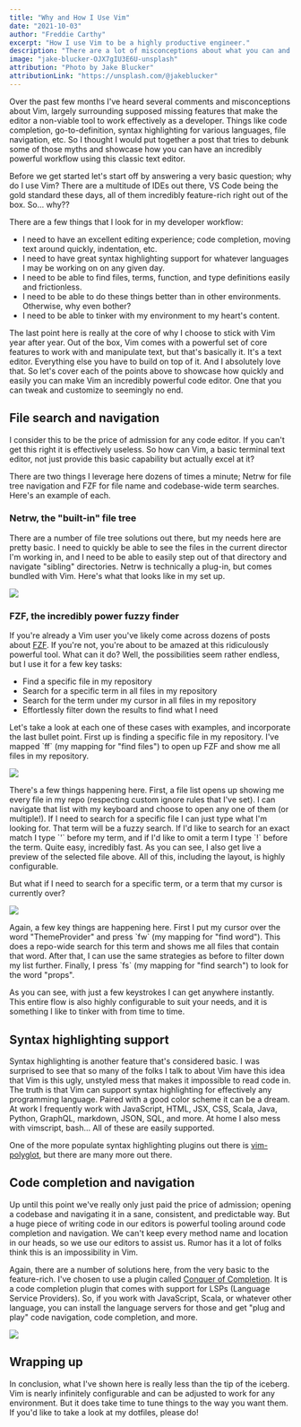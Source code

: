 ```yaml
---
title: "Why and How I Use Vim"
date: "2021-10-03"
author: "Freddie Carthy"
excerpt: "How I use Vim to be a highly productive engineer."
description: "There are a lot of misconceptions about what you can and can't do in Vim. Let's go over some of the basic things engineers need to be productive and how Vim can excel in those tasks."
image: "jake-blucker-OJX7gIU3E6U-unsplash"
attribution: "Photo by Jake Blucker"
attributionLink: "https://unsplash.com/@jakeblucker"
---
```


<p>
Over the past few months I've heard several comments and misconceptions about Vim, largely surrounding supposed missing features that make the editor a non-viable tool to work effectively as a developer. Things like code completion, go-to-definition, syntax highlighting for various languages, file navigation, etc. <RandomHighlight>So I thought I would put together a post that tries to debunk some of those myths and showcase how you can have an incredibly powerful workflow using this classic text editor</RandomHighlight>.
</p>

<p>
Before we get started let's start off by answering a very basic question; <RandomHighlight>why do I use Vim?</RandomHighlight> There are a multitude of IDEs out there, VS Code being the gold standard these days, all of them incredibly feature-rich right out of the box. So... why??
</p>

<p>
There are a few things that I look for in my developer workflow:
</p>

* I need to have an excellent editing experience; code completion, moving text around quickly, indentation, etc.
* I need to have great syntax highlighting support for whatever languages I may be working on on any given day.
* I need to be able to find files, terms, function, and type definitions easily and frictionless.
* I need to be able to do these things better than in other environments. Otherwise, why even bother?
* I need to be able to tinker with my environment to my heart's content.

<p>
The last point here is really at the core of why I choose to stick with Vim year after year. Out of the box, Vim comes with a powerful set of core features to work with and manipulate text, but that's basically it. It's a text editor. Everything else you have to build on top of it. And I absolutely love that. <RandomHighlight>So let's cover each of the points above to showcase how quickly and easily you can make Vim an incredibly powerful code editor</RandomHighlight>. One that you can tweak and customize to seemingly no end.
</p>

## File search and navigation
<p>
<RandomHighlight>I consider this to be the price of admission for any code editor</RandomHighlight>. If you can't get this right it is effectively useless. So how can Vim, a basic terminal text editor, not just provide this basic capability but actually excel at it?
</p>

<p>
There are two things I leverage here dozens of times a minute; Netrw for file tree navigation and FZF for file name and codebase-wide term searches. Here's an example of each.
</p>

### Netrw, the "built-in" file tree
<p>
There are a number of file tree solutions out there, but my needs here are pretty basic. <RandomHighlight>I need to quickly be able to see the files in the current director I'm working in</RandomHighlight>, and I need to be able to easily step out of that directory and navigate "sibling" directories. Netrw is technically a plug-in, but comes bundled with Vim. Here's what that looks like in my set up.
</p>

<img src="/videos/blog/why-i-use-vim/netrw.gif" />

### FZF, the incredibly power fuzzy finder
<p>
If you're already a Vim user you've likely come across dozens of posts about <a href="https://github.com/junegunn/fzf.vim" target="_blank">FZF</a>. If you're not, you're about to be amazed at this ridiculously powerful tool. What can it do? Well, the possibilities seem rather endless, but I use it for a few key tasks:
</p>

* Find a specific file in my repository
* Search for a specific term in all files in my repository
* Search for the term under my cursor in all files in my repository
* Effortlessly filter down the results to find what I need

<p>
Let's take a look at each one of these cases with examples, and incorporate the last bullet point. First up is finding a specific file in my repository. I've mapped `ff` (my mapping for "find files") to open up FZF and show me all files in my repository.
</p>

<img src="/videos/blog/why-i-use-vim/fzf-files.gif" />

<p>
There's a few things happening here. First, a file list opens up showing me every file in my repo (respecting custom ignore rules that I've set). I can navigate that list with my keyboard and choose to open any one of them (or multiple!). If I need to search for a specific file I can just type what I'm looking for. That term will be a fuzzy search. If I'd like to search for an exact match I type `'` before my term, and if I'd like to omit a term I type `!` before the term. <RandomHighlight>Quite easy, incredibly fast</RandomHighlight>. As you can see, I also get live a preview of the selected file above. All of this, including the layout, is highly configurable.
</p>

<p>
But what if I need to search for a specific term, or a term that my cursor is currently over?
</p>

<img src="/videos/blog/why-i-use-vim/fzf-search.gif" />

<p>
Again, a few key things are happening here. First I put my cursor over the word "ThemeProvider" and press `fw` (my mapping for "find word"). This does a repo-wide search for this term and shows me all files that contain that word. After that, I can use the same strategies as before to filter down my list further. Finally, I press `fs` (my mapping for "find search") to look for the word "props".
</p>

<p>
<RandomHighlight>As you can see, with just a few keystrokes I can get anywhere instantly</RandomHighlight>. This entire flow is also highly configurable to suit your needs, and it is something I like to tinker with from time to time.
</p>

## Syntax highlighting support
<p>
Syntax highlighting is another feature that's considered basic. I was surprised to see that so many of the folks I talk to about Vim have this idea that Vim is this ugly, unstyled mess that makes it impossible to read code in. The truth is that Vim can support syntax highlighting for effectively any programming language. Paired with a good color scheme it can be a dream. At work I frequently work with JavaScript, HTML, JSX, CSS, Scala, Java, Python, GraphQL, markdown, JSON, SQL, and more. At home I also mess with vimscript, bash... All of these are easily supported.
</p>

<p>
One of the more populate syntax highlighting plugins out there is <a href="https://github.com/sheerun/vim-polyglot" target="_blank">vim-polyglot</a>, but there are many more out there.
</p>

## Code completion and navigation
<p>
Up until this point we've really only just paid the price of admission; opening a codebase and navigating it in a sane, consistent, and predictable way. But a huge piece of writing code in our editors is powerful tooling around code completion and navigation. We can't keep every method name and location in our heads, so we use our editors to assist us. Rumor has it a lot of folks think this is an impossibility in Vim.
</p>

<p>
Again, there are a number of solutions here, from the very basic to the feature-rich. I've chosen to use a plugin called <a href="https://github.com/neoclide/coc.nvim" target="_blank">Conquer of Completion</a>. It is a code completion plugin that comes with support for LSPs (Language Service Providers). So, if you work with JavaScript, Scala, or whatever other language, you can install the language servers for those and get "plug and play" code navigation, code completion, and more.
</p>

<img src="/videos/blog/why-i-use-vim/coc-definition.gif" />

## Wrapping up
<p>
In conclusion, what I've shown here is really less than the tip of the iceberg. Vim is nearly infinitely configurable and can be adjusted to work for any environment. But it does take time to tune things to the way you want them. If you'd like to take a look at my dotfiles, please do!
</p>
